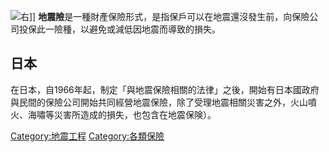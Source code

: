 {{noteTA|G1=Earthquake}}
[[File:Sanfranciscoearthquake1906.jpg|右]]]]
'''地震險'''是一種財產保險形式，是指保戶可以在地震還沒發生前，向保險公司投保此一險種，以避免或減低因地震而導致的損失。
== 日本 ==
在日本，自1966年起，制定「與地震保險相關的法律」之後，開始有日本國政府與民間的保險公司開始共同經營地震保險，除了受理地震相關災害之外，火山噴火、海嘯等災害所造成的損失，也包含在地震保険）。

{{Earthquake}}
[[Category:地震工程|Category:地震工程]]
[[Category:各類保險|Category:各類保險]]